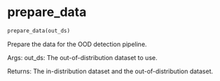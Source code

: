 # prepare_data { #onco_derm_ai.prepare_data }

```python
prepare_data(out_ds)
```

Prepare the data for the OOD detection pipeline.

Args:
    out_ds: The out-of-distribution dataset to use.

Returns:
    The in-distribution dataset and the out-of-distribution dataset.